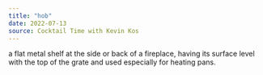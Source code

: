 ```yaml
---
title: "hob"
date: 2022-07-13
source: Cocktail Time with Kevin Kos
---
```


a flat metal shelf at the side or back of a fireplace, having its surface level with the top of the grate and used especially for heating pans.

